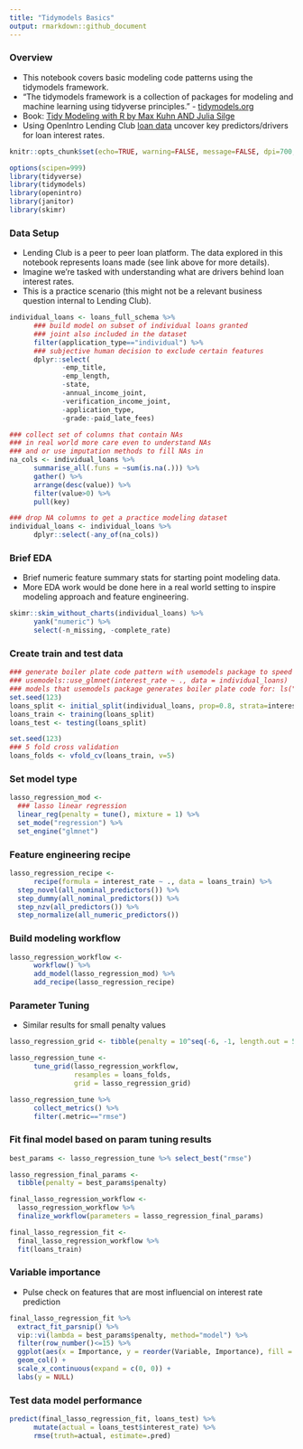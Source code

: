 ```yaml
---
title: "Tidymodels Basics"
output: rmarkdown::github_document
---
```


### Overview
- This notebook covers basic modeling code patterns using the tidymodels framework.
- "The tidymodels framework is a collection of packages for modeling and machine learning using tidyverse principles." - [tidymodels.org](https://www.tidymodels.org/)
- Book: [Tidy Modeling with R by Max Kuhn AND Julia Silge](https://www.tmwr.org/)
- Using OpenIntro Lending Club [loan data](https://www.openintro.org/data/index.php?data=loans_full_schema) uncover key predictors/drivers for loan interest rates.

```r
knitr::opts_chunk$set(echo=TRUE, warning=FALSE, message=FALSE, dpi=700, fig.cap=TRUE)
```

```r
options(scipen=999) 
library(tidyverse)
library(tidymodels)
library(openintro)
library(janitor)
library(skimr)
```

### Data Setup
- Lending Club is a peer to peer loan platform. The data explored in this notebook represents loans made (see link above for more details).
- Imagine we're tasked with understanding what are drivers behind loan interest rates.
- This is a practice scenario (this might not be a relevant business question internal to Lending Club). 

```r
individual_loans <- loans_full_schema %>%
      ### build model on subset of individual loans granted
      ### joint also included in the dataset
      filter(application_type=="individual") %>%
      ### subjective human decision to exclude certain features
      dplyr::select(
             -emp_title,
             -emp_length,
             -state,
             -annual_income_joint,
             -verification_income_joint,
             -application_type,
             -grade:-paid_late_fees)

### collect set of columns that contain NAs
### in real world more care even to understand NAs 
### and or use imputation methods to fill NAs in
na_cols <- individual_loans %>%
      summarise_all(.funs = ~sum(is.na(.))) %>%
      gather() %>%
      arrange(desc(value)) %>%
      filter(value>0) %>%
      pull(key)

### drop NA columns to get a practice modeling dataset
individual_loans <- individual_loans %>%
      dplyr::select(-any_of(na_cols))
```

### Brief EDA
- Brief numeric feature summary stats for starting point modeling data.
- More EDA work would be done here in a real world setting to inspire modeling approach and feature engineering. 

```r
skimr::skim_without_charts(individual_loans) %>%
      yank("numeric") %>%
      select(-n_missing, -complete_rate)
```
### Create train and test data
```r
### generate boiler plate code pattern with usemodels package to speed up workflow
### usemodels::use_glmnet(interest_rate ~ ., data = individual_loans)
### models that usemodels package generates boiler plate code for: ls("package:usemodels", pattern = "^use_")
set.seed(123)
loans_split <- initial_split(individual_loans, prop=0.8, strata=interest_rate)
loans_train <- training(loans_split)
loans_test <- testing(loans_split)

set.seed(123)
### 5 fold cross validation
loans_folds <- vfold_cv(loans_train, v=5)
```

### Set model type
```r
lasso_regression_mod <- 
  ### lasso linear regression
  linear_reg(penalty = tune(), mixture = 1) %>% 
  set_mode("regression") %>% 
  set_engine("glmnet") 
```

### Feature engineering recipe
```r
lasso_regression_recipe <- 
      recipe(formula = interest_rate ~ ., data = loans_train) %>% 
  step_novel(all_nominal_predictors()) %>% 
  step_dummy(all_nominal_predictors()) %>% 
  step_nzv(all_predictors()) %>% 
  step_normalize(all_numeric_predictors()) 
```

### Build modeling workflow
```r
lasso_regression_workflow <- 
      workflow() %>% 
      add_model(lasso_regression_mod) %>% 
      add_recipe(lasso_regression_recipe)
```

### Parameter Tuning
- Similar results for small penalty values
```r
lasso_regression_grid <- tibble(penalty = 10^seq(-6, -1, length.out = 5)) 

lasso_regression_tune <- 
      tune_grid(lasso_regression_workflow, 
                resamples = loans_folds, 
                grid = lasso_regression_grid)

lasso_regression_tune %>%
      collect_metrics() %>%
      filter(.metric=="rmse")
```
### Fit final model based on param tuning results
```r
best_params <- lasso_regression_tune %>% select_best("rmse")

lasso_regression_final_params <- 
  tibble(penalty = best_params$penalty)

final_lasso_regression_workflow <- 
  lasso_regression_workflow %>%
  finalize_workflow(parameters = lasso_regression_final_params)

final_lasso_regression_fit <- 
  final_lasso_regression_workflow %>%
  fit(loans_train)
```

### Variable importance
- Pulse check on features that are most influencial on interest rate prediction

```r
final_lasso_regression_fit %>%
  extract_fit_parsnip() %>%
  vip::vi(lambda = best_params$penalty, method="model") %>%
  filter(row_number()<=15) %>%
  ggplot(aes(x = Importance, y = reorder(Variable, Importance), fill = Sign)) +
  geom_col() +
  scale_x_continuous(expand = c(0, 0)) +
  labs(y = NULL)
```

### Test data model performance

```r
predict(final_lasso_regression_fit, loans_test) %>%
      mutate(actual = loans_test$interest_rate) %>%
      rmse(truth=actual, estimate=.pred)
```
